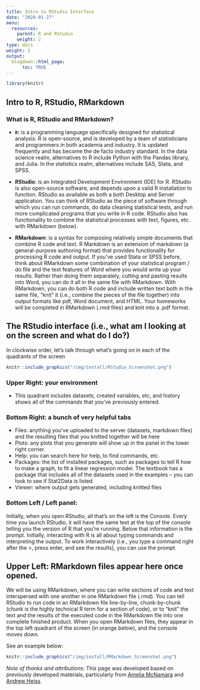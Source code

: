 ```yaml
---
title: Intro to RStudio Interface
date: "2020-01-27"
menu:
  resources:
    parent: R and RStudio
    weight: 2
type: docs
weight: 2
output:
  blogdown::html_page:
      toc: TRUE
---
```


```r
library(knitr)
```

## Intro to R, RStudio, RMarkdown

### What is R, RStudio and RMarkdown?

- **`R`:** is a programming language specifically designed for statistical analysis. R is open-source, and is developed by a team of statisticians and programmers in both academia and industry. It is updated frequently and has become the de facto industry standard. In the data science realm, alternatives to R include Python with the Pandas library, and Julia. In the statistics realm, alternatives include SAS, Stata, and SPSS.

- **RStudio**: is an Integrated Development Environment (IDE) for R. RStudio is also open-source software, and depends upon a valid R installation to function. RStudio as available as both a both Desktop and Server application. You can think of RStudio as the piece of software through which you can run commands, do data cleaning statistical tests, and run more complicated programs that you write in R code. RStudio also has functionality to combine the statistical processes with text, figures, etc. with RMarkdown (below).

- **RMarkdown**: is a syntax for composing relatively simple documents that combine R code and text. R Markdown is an extension of markdown (a general-purpose authoring format) that provides functionality for processing R code and output. If you’ve used Stata or SPSS before, think about RMarkdown some combination of your statistical program / do file and the text features of Word where you would write up your results. Rather than doing them separately, cutting and pasting results into Word, you can do it all in the same file with RMarkdown. With RMarkdown, you can do both R code and include written text both in the same file, “knit” it (i.e., combine the pieces of the file together) into output formats like pdf, Word document, and HTML. Your homeworks will be completed in RMarkdown (.rmd files) and knit into a .pdf format.


## The RStudio interface (i.e., what am I looking at on the screen and what do I do?)

In clockwise order, let's talk through what's going on in each of the quadrants of the screen

```r
knitr::include_graphics("/img/install/RStudio_Screenshot.png")
```

### Upper Right: your environment
 - This quadrant includes datasets, created variables, etc, and history shows all of the commands that you've previously entered. 

### Bottom Right: a bunch of very helpful tabs

- Files:  anything you’ve uploaded to the server (datasets, markdown files) and the resulting files that you knitted together will be here
- Plots: any plots that you generate will show up in the panel in the lower right corner.
- Help:  you can search here for help, to find commands, etc.
- Packages: the list of installed packages, such as packages to tell R how to make a graph, to fit a linear regression model. The textbook has a package that includes all of the datasets used in the examples – you can look to see if Stat2Data is listed
- Viewer: where output gets generated, including knitted files

### Bottom Left / Left panel: 

Initially, when you open RStudio, all that’s on the left is the Console. Every time you launch RStudio, it will have the same text at the top of the console telling you the version of R that you're running.  Below that information is the prompt.  Initially, interacting with R is all about typing commands and interpreting the output. To work interactively (i.e., you type a command right after the >, press enter, and see the results), you can use the prompt.

## Upper Left: RMarkdown files appear here once opened. 

We will be using RMarkdown, where you can write sections of code and text interspersed with one another in one RMarkdown file (.rmd). You can tell RStudio to run code in an RMarkdown file line-by-line, chunk-by-chunk (chunk is the highly technical R term for a section of code), or to “knit” the text and the results of the executed code in the RMarkdown file into one complete finished product. When you open RMarkdown files, they appear in the top left quadrant of the screen (in orange below), and the console moves down.

See an example below:

```r
knitr::include_graphics("/img/install/RMarkdown_Screenshot.png")
```


*Note of thanks and attributions*: This page was developed based on previously developed materials, particularly from [Amelia McNamara](www.amelia.mn) and [Andrew Heiss](www.andresheiss.com). 